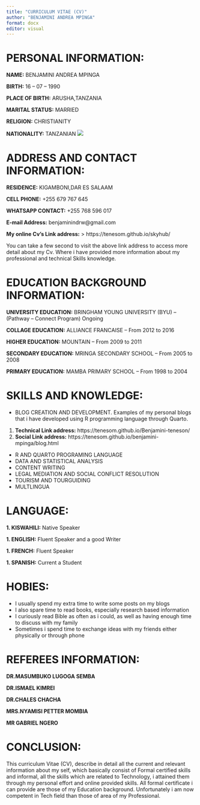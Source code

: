 ```yaml
---
title: "CURRICULUM VITAE (CV)"
author: "BENJAMINI ANDREA MPINGA"
format: docx
editor: visual
---
```


# PERSONAL INFORMATION:

**NAME:** BENJAMINI ANDREA MPINGA
 
**BIRTH:** 16 -- 07 -- 1990
 
**PLACE OF BIRTH:** ARUSHA,TANZANIA
 
**MARITAL STATUS:** MARRIED
 
**RELIGION:** CHRISTIANITY
 
**NATIONALITY:** TANZANIAN
![](benprofile.jpg)

# ADDRESS AND CONTACT INFORMATION:

**RESIDENCE:** KIGAMBONI,DAR ES SALAAM

**CELL PHONE:** +255 679 767 645

**WHATSAPP CONTACT:** +255 768 596 017
 
**E-mail Address:** benjaminindrw@gmail.com

**My online Cv's Link address:** > https://tenesom.github.io/skyhub/

You can take a few second to visit the above link address to access more detail about my Cv. Where i have provided more information about my professional and technical Skills knowledge.
 
# EDUCATION BACKGROUND INFORMATION:

**UNIVERSITY EDUCATION:** BRINGHAM YOUNG UNIVERSITY (BYU) -- (Pathway -- Connect Program) Ongoing 

**COLLAGE EDUCATION:** ALLIANCE FRANCAISE -- From 2012 to 2016

**HIGHER EDUCATION:** MOUNTAIN -- From 2009 to 2011

**SECONDARY EDUCATION:**  MRINGA SECONDARY SCHOOL -- From 2005 to 2008                              

**PRIMARY EDUCATION:** MAMBA PRIMARY SCHOOL -- From 1998 to 2004

# SKILLS AND KNOWLEDGE:

- BLOG CREATION AND DEVELOPMENT. Examples of my personal blogs that i have developed using R programming language through Quarto.
1. **Technical Link address:** https://tenesom.github.io/Benjamini-teneson/
1. **Social Link address:** https://tenesom.github.io/benjamini-mpinga/blog.html
- R AND QUARTO PROGRAMING LANGUAGE
- DATA AND STATISTICAL ANALYSIS
- CONTENT WRITING
- LEGAL MEDIATION AND SOCIAL CONFLICT RESOLUTION
- TOURISM AND TOURGUIDING
- MULTLINGUA

# LANGUAGE:

**1. KISWAHILI:** Native Speaker

**1. ENGLISH:** Fluent Speaker and a good Writer

**1. FRENCH:** Fluent Speaker

**1. SPANISH:** Current a Student

# HOBIES:

- I usually spend my extra time to write some posts on my blogs 
- I also spare time to read books, especially research based information 
- I curiously read Bible as often as i could, as well as having enough time to discuss with my family
- Sometimes i spend time to exchange ideas with my friends either physically or through phone 

# REFEREES INFORMATION:

**DR.MASUMBUKO LUGOGA SEMBA**

**DR.ISMAEL KIMREI**

**DR.CHALES CHACHA**

**MRS.NYAMISI PETTER MOMBIA**

**MR GABRIEL NGERO**

# CONCLUSION:

This curriculum Vitae (CV), describe in detail all the current and relevant information about my self, which basically consist of Formal certified skills and informal, all the skills which are related to Technology, i attained them through my personal effort and online provided skills. All formal certificate i can provide are those of my Education background. Unfortunately i am now competent in Tech field than those of area of my Professional.
